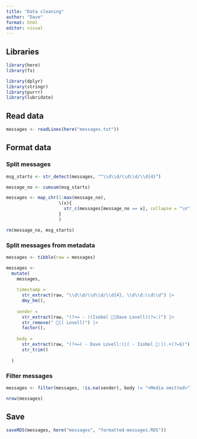 ```yaml
---
title: "Data cleaning"
author: "Dave"
format: html
editor: visual
---
```


## Libraries

```r
library(here)
library(fs)

library(dplyr)
library(stringr)
library(purrr)
library(lubridate)
```

## Read data

```r
messages <- readLines(here("messages.txt"))
```

## Format data

### Split messages

```r
msg_starts <- str_detect(messages, "^\\d\\d/\\d\\d/\\d{4}")

message_no <- cumsum(msg_starts)

messages <- map_chr(1:max(message_no),
                    \(x){
                      str_c(messages[message_no == x], collapse = "\n")
                    }
                    )

rm(message_no, msg_starts)
```

### Split messages from metadata

```r
messages <- tibble(raw = messages)

messages <- 
  mutate(
    messages,
    
    timestamp = 
      str_extract(raw, "\\d\\d/\\d\\d/\\d{4}, \\d\\d:\\d\\d") |> 
      dmy_hm(),
    
    sender = 
      str_extract(raw, "(?<= - )(Isobel 🐧|Dave Lovell)(?=:)") |> 
      str_remove(" 🐧|( Lovell)") |> 
      factor(),
    
    body = 
      str_extract(raw, "(?<=( - Dave Lovell:)|( - Isobel 🐧:)).+(?=$)") |> 
      str_trim()
    
  )
```

### Filter messages

```r
messages <- filter(messages, !is.na(sender), body != "<Media omitted>")

nrow(messages)
```

## Save

```r
saveRDS(messages, here("messages", "formatted-messages.RDS"))
```
